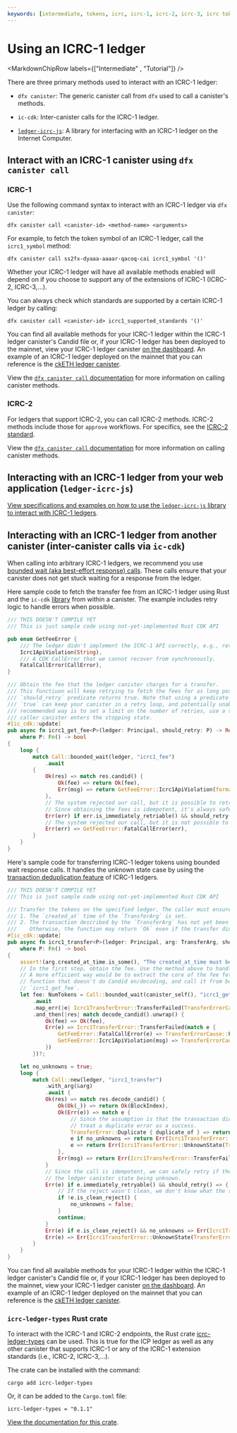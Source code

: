```yaml
---
keywords: [intermediate, tokens, icrc, icrc-1, icrc-2, icrc-3, icrc tokens, tutorial, ledger]
---
```



# Using an ICRC-1 ledger

<MarkdownChipRow labels={["Intermediate" , "Tutorial"]} />

There are three primary methods used to interact with an ICRC-1 ledger:

- `dfx canister`: The generic canister call from `dfx` used to call a canister's methods.

- `ic-cdk`: Inter-canister calls for the ICRC-1 ledger.

- [`ledger-icrc-js`](https://github.com/dfinity/ic-js/tree/main/packages/ledger-icrc): A library for interfacing with an ICRC-1 ledger on the Internet Computer.

## Interact with an ICRC-1 canister using `dfx canister call`

### ICRC-1

Use the following command syntax to interact with an ICRC-1 ledger via `dfx canister`:

```
dfx canister call <canister-id> <method-name> <arguments>
```

For example, to fetch the token symbol of an ICRC-1 ledger, call the `icrc1_symbol` method:

```
dfx canister call ss2fx-dyaaa-aaaar-qacoq-cai icrc1_symbol '()'
```

Whether your ICRC-1 ledger will have all available methods enabled will depend on if you choose to support any of the extensions of ICRC-1 (ICRC-2, ICRC-3,...).

You can always check which standards are supported by a certain ICRC-1 ledger by calling:

```
dfx canister call <canister-id> icrc1_supported_standards '()'
```

You can find all available methods for your ICRC-1 ledger within the ICRC-1 ledger canister's Candid file or, if your ICRC-1 ledger has been deployed to the mainnet, view your ICRC-1 ledger canister [on the dashboard](https://dashboard.internetcomputer.org/canisters). An example of an ICRC-1 ledger deployed on the mainnet that you can reference is the [ckETH ledger canister](https://dashboard.internetcomputer.org/canister/ss2fx-dyaaa-aaaar-qacoq-cai).

View the [`dfx canister call` documentation](/docs/current/developer-docs/developer-tools/cli-tools/cli-reference/dfx-canister#dfx-canister-call) for more information on calling canister methods.


### ICRC-2

For ledgers that support ICRC-2, you can call ICRC-2 methods. ICRC-2 methods include those for `approve` workflows. For specifics, see the [ICRC-2 standard](https://github.com/dfinity/ICRC-1/tree/main/standards/ICRC-2#icrc2_approve).

View the [`dfx canister call` documentation](/docs/current/developer-docs/developer-tools/cli-tools/cli-reference/dfx-canister#dfx-canister-call) for more information on calling canister methods.

## Interacting with an ICRC-1 ledger from your web application (`ledger-icrc-js`)

[View specifications and examples on how to use the `ledger-icrc-js` library to interact with ICRC-1 ledgers](https://github.com/dfinity/ic-js/tree/main/packages/ledger-icrc).

## Interacting with an ICRC-1 ledger from another canister (inter-canister calls via `ic-cdk`)

When calling into arbitrary ICRC-1 ledgers, we recommend you use [bounded wait (aka best-effort response) calls](/docs/current/developer-docs/smart-contracts/advanced-features/async-code). These calls ensure that your canister does not get stuck waiting for a response from the ledger.

Here sample code to fetch the transfer fee from an ICRC-1 ledger using Rust and the `ic-cdk` [library](https://github.com/dfinity/cdk-rs) from within a canister. The example includes retry logic to handle errors when possible.

```rust
/// THIS DOESN'T COMPILE YET
/// This is just sample code using not-yet-implemented Rust CDK API

pub enum GetFeeError {
    /// The ledger didn't implement the ICRC-1 API correctly, e.g., returning an invalid response.
    Icrc1ApiViolation(String),
    /// A CDK CallError that we cannot recover from synchronously.
    FatalCallError(CallError),
}

/// Obtain the fee that the ledger canister charges for a transfer.
/// This functiuon will keep retrying to fetch the fees for as long possible, and for as long as the
/// `should_retry` predicate returns true. Note that using a predicate that just always returns
/// `true` can keep your canister in a retry loop, and potentially unable to upgrade. The
/// recommended way is to set a limit on the number of retries, use a timeout, or abort when the
/// caller canister enters the stopping state.
#[ic_cdk::update]
pub async fn icrc1_get_fee<P>(ledger: Principal, should_retry: P) -> Result<NumTokens, GetFeeError>
    where P: Fn() -> bool
{
    loop {
        match Call::bounded_wait(ledger, "icrc1_fee")
            .await
        {
            Ok(res) => match res.candid() {
                Ok(fee) => return Ok(fee),
                Err(msg) => return GetFeeError::Icrc1ApiViolation(format!("Unable to decode the fee: {:?}", res)),
            },
            // The system rejected our call, but it is possible to retry immediately.
            // Since obtaining the fees is idempotent, it's always safe to retry.
            Err(err) if err.is_immediately_retriable() && should_retry() => continue,
            // The system rejected our call, but it is not possible to retry immediately.
            Err(err) => GetFeeError::FatalCallError(err),
        }
    }
}
```

Here's sample code for transferring ICRC-1 ledger tokens using bounded wait response calls. It handles the unknown state case by using the [transaction deduplication feature](https://internetcomputer.org/docs/current/references/icrc1-standard#transaction-deduplication-) of ICRC-1 ledgers.

```rust
/// THIS DOESN'T COMPILE YET
/// This is just sample code using not-yet-implemented Rust CDK API

/// Transfer the tokens on the specified ledger. The caller must ensure that:
/// 1. The `created_at` time of the `TransferArg` is set.
/// 2. The transaction described by the `TransferArg` has not yet been executed by the ledger.
///    Otherwise, the function may return `Ok` even if the transfer didn't happen.
#[ic_cdk::update]
pub async fn icrc1_transfer<P>(ledger: Principal, arg: TransferArg, should_retry: P) -> Result<BlockIndex, Icrc1TransferError>
    where P: Fn() -> bool
{
    assert!(arg.created_at_time.is_some(), "The created_at_time must be set in the TransferArg");
    // In the first step, obtain the fee. Use the method above to handle retries.
    // A more efficient way would be to extract the core of the fee fetching logic into a separate
    // function that doesn't do Candid en/decoding, and call it from both `icrc1_transfer` and
    // `icrc1_get_fee`.
    let fee: NumTokens = Call::bounded_wait(canister_self(), "icrc1_get_fee")
        .await
        .map_err(|e| Icrc1TransferError::TransferFailed(TransferErrorCause::FatalCallError(e)))
        .and_then(|res| match decode_candid().unwrap() {
            Ok(fee) => Ok(fee),
            Err(e) => Icrc1TransferError::TransferFailed(match e {
                GetFeeError::FatalCallError(e) => TransferErrorCause::FatalCallError(e),
                GetFeeError::Icrc1ApiViolation(msg) => TransferErrorCause::Icrc1ApiViolation(msg),
            })
        })?;

    let no_unknowns = true;
    loop {
        match Call::new(ledger, "icrc1_transfer")
            .with_arg(&arg)
            .await {
            Ok(res) => match res.decode_candid() {
                Ok(Ok(_)) => return Ok(BlockIndex),
                Ok(Err(e)) => match e {
                    // Since the assumption is that the transaction didn't happen before our call, we
                    // treat a duplicate error as a success.
                    TransferError::Duplicate { duplicate_of } => return Ok(duplicate_of),
                    e if no_unknowns => return Err(Icrc1TransferError::TransferFailed(TransferErrorCause::LedgerError(e))),
                    e => return Err(Icrc1TransferError::UnknownState(TransferErrorCause::LedgerError(e))),
                },
                Err(msg) => return Err(Icrc1TransferError::TransferFailed(TransferErrorCause::Icrc1ApiViolation(msg))),
            }
            // Since the call is idempotent, we can safely retry if the system returns an error with
            // the ledger canister state being unknown.
            Err(e) if e.immediately_retryable() && should_retry() => {
                // If the reject wasn't clean, we don't know what the state is
                if !e.is_clean_reject() {
                    no_unknowns = false;
                }
                continue;
            }
            Err(e) if e.is_clean_reject() && no_unknowns => Err(Icrc1TransferError::TransferFailed(TransferErrorCause::FatalCallError(e))),
            Err(e) => Err(Icrc1TransferError::UnknownState(TransferErrorCause::FatalCallError(e))),
        }
    }
}
```

You can find all available methods for your ICRC-1 ledger within the ICRC-1 ledger canister's Candid file or, if your ICRC-1 ledger has been deployed to the mainnet, view your ICRC-1 ledger canister [on the dashboard](https://dashboard.internetcomputer.org/canisters). An example of an ICRC-1 ledger deployed on the mainnet that you can reference is the [ckETH ledger canister](https://dashboard.internetcomputer.org/canister/ss2fx-dyaaa-aaaar-qacoq-cai).


### `icrc-ledger-types` Rust crate

To interact with the ICRC-1 and ICRC-2 endpoints, the Rust crate [icrc-ledger-types](https://crates.io/crates/icrc-ledger-types) can be used.
This is true for the ICP ledger as well as any other canister that supports ICRC-1 or any of the ICRC-1 extension standards (i.e., ICRC-2, ICRC-3,...).

The crate can be installed with the command:

```
cargo add icrc-ledger-types
```

Or, it can be added to the `Cargo.toml` file:

```
icrc-ledger-types = "0.1.1"
```

[View the documentation for this crate](https://docs.rs/icrc-ledger-types/0.1.1/icrc_ledger_types/).
